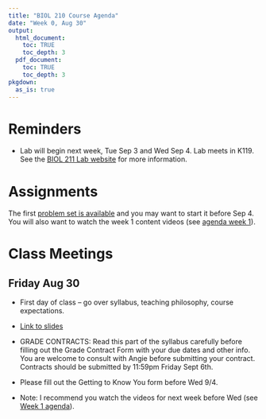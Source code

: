 ```yaml
---
title: "BIOL 210 Course Agenda"
date: "Week 0, Aug 30"
output: 
  html_document:
    toc: TRUE
    toc_depth: 3
  pdf_document:
    toc: TRUE
    toc_depth: 3
pkgdown:
  as_is: true
---
```


# Reminders

-   Lab will begin next week, Tue Sep 3 and Wed Sep 4. Lab meets in K119. See the [BIOL 211 Lab website](https://aroles.github.io/biol211/) for more information.

# Assignments

The first [problem set is available](ps1.html) and you may want to start it before Sep 4. You will also want to watch the week 1 content videos (see [agenda week 1](agenda-week1.html)).

# Class Meetings

## Friday Aug 30

-   First day of class -- go over syllabus, teaching philosophy, course expectations.

-   [Link to slides](https://drive.google.com/drive/folders/17Fm-yEXqtlvGJfFaw6WqywIScW_eZ8m_?usp=drive_link)

-   GRADE CONTRACTS: Read this part of the syllabus carefully before filling out the Grade Contract Form with your due dates and other info. You are welcome to consult with Angie before submitting your contract. Contracts should be submitted by 11:59pm Friday Sept 6th.

-   Please fill out the Getting to Know You form before Wed 9/4.

-   Note: I recommend you watch the videos for next week before Wed (see [Week 1 agenda](agenda-week1.html)).


